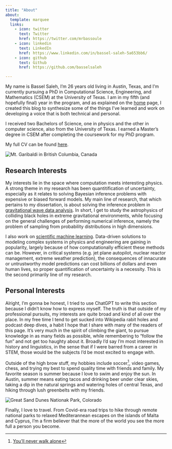 ```yaml
---
title: "About"
about:
  template: marquee
  links:
    - icon: twitter
      text: Twitter
      href: https://twitter.com/mrbassoule
    - icon: linkedin
      text: LinkedIn
      href: https://www.linkedin.com/in/bassel-saleh-5a653bb6/
    - icon: github
      text: Github
      href: https://github.com/basselsaleh

---
```


My name is Bassel Saleh, I'm 26 years old living in Austin, Texas, and I'm currently pursuing a PhD in Computational Science, Engineering, and Mathematics (CSEM) at the University of Texas. I am in my fifth (and hopefully final) year in the program, and as explained on the [home](/index.html) page, I created this blog to synthesize some of the things I've learned and work on developing a voice that is both technical and personal.

I received two Bachelors of Science, one in physics and the other in computer science, also from the University of Texas. I earned a Master's degree in CSEM after completing the coursework for my PhD program.

My full CV can be found [here](/files/Bassel_Saleh_CV_Jan2023.pdf).

![](/images/garibaldi.JPG "Mt. Garibaldi in British Columbia, Canada")

## Research Interests

My interests lie in the space where computation meets interesting physics. A strong theme in my research has been quantitification of uncertainty, especially as it relates to solving Bayesian inference problems with expensive or biased forward models. My main line of research, that which pertains to my dissertation, is about solving the inference problem in [gravitational wave data analysis](https://link.springer.com/article/10.12942/lrr-2012-4). In short, I get to study the astrophysics of colliding black holes in extreme gravitational environments, while focusing on the general challenges of performing numerical inference, namely the problem of sampling from probability distributions in high dimensions.

I also work on [scientific machine learning](https://oden.utexas.edu/research/crosscutting-research-areas/scientific-machine-learning/). Data-driven solutions to modeling complex systems in physics and engineering are gaining in popularity, largely because of how computationally efficient these methods can be. However, in critical systems (e.g. jet plane autopilot, nuclear reactor management, extreme weather prediction), the consequences of innacurate or untrustworthy model predictions can cost billions of dollars and even human lives, so proper quantification of uncertainty is a necessity. This is the second primarily line of my research.

## Personal Interests

Alright, I'm gonna be honest, I tried to use ChatGPT to write this section because I didn't know how to express myself. The truth is that outside of my professional pursuits, my interests are quite broad and kind of all over the place. In my free time I tend to get sucked into Wikipedia rabit holes and podcast deep dives, a habit I hope that I share with many of the readers of this page. It's very much in the spirit of climbing the giant, to pursue knowledge in as many fields as possible, while remembering to "follow the fun" and not get too haughty about it. Broadly I'd say I'm most interested in history and linguistics, in the sense that if I were barred from a career in STEM, those would be the subjects I'd be most excited to engage with.

Outside of the high brow stuff, my hobbies include soccer[^1], video games, chess, and trying my best to spend quality time with friends and family. My favorite season is summer because I love to swim and enjoy the sun. In Austin, summer means eating tacos and drinking beer under clear skies, taking a dip in the natural springs and watering holes of central Texas, and hiking through lush greenbelts with my friends.

![](/images/dunes.jpg "Great Sand Dunes Nationak Park, Colorado")

Finally, I love to travel. From Covid-era road trips to hike through remote national parks to relaxed Mediterannean escapes on the islands of Malta and Cyprus, I'm a firm believer that the more of the world you see the more full a person you become.

[^1]: [You'll never walk alone](https://www.sportingnews.com/us/soccer/news/you-never-walk-alone-liverpool-fans-sing-history-tradition/tyhcskhcgv8remmpbquybj4y)
